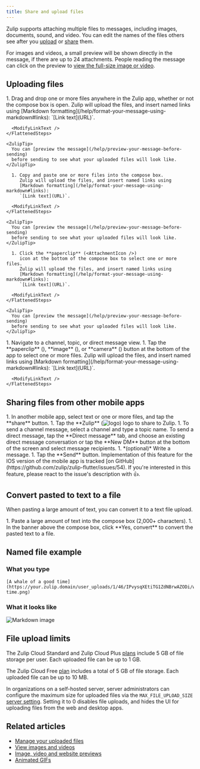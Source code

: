 ```yaml
---
title: Share and upload files
---
```






Zulip supports attaching multiple files to messages, including images,
documents, sound, and video. You can edit the names of the files others see
after you [upload](#uploading-files) or
[share](#sharing-files-from-other-mobile-apps) them.

For images and videos, a small preview will be shown directly in the message, if
there are up to 24 attachments. People reading the message can click on the
preview to [view the full-size image or video](/help/view-images-and-videos).

## Uploading files

<Tabs>
  <TabItem label="Via drag-and-drop">
    <FlattenedSteps>
      1. Drag and drop one or more files anywhere in the Zulip app,
         whether or not the compose box is open.
         Zulip will upload the files, and insert named links using
         [Markdown formatting](/help/format-your-message-using-markdown#links):
         `[Link text](URL)`.

      <ModifyLinkText />
    </FlattenedSteps>

    <ZulipTip>
      You can [preview the message](/help/preview-your-message-before-sending)
      before sending to see what your uploaded files will look like.
    </ZulipTip>
  </TabItem>

  <TabItem label="Via paste">
    <FlattenedSteps>
      <StartComposing />

      1. Copy and paste one or more files into the compose box.
         Zulip will upload the files, and insert named links using
         [Markdown formatting](/help/format-your-message-using-markdown#links):
         `[Link text](URL)`.

      <ModifyLinkText />
    </FlattenedSteps>

    <ZulipTip>
      You can [preview the message](/help/preview-your-message-before-sending)
      before sending to see what your uploaded files will look like.
    </ZulipTip>
  </TabItem>

  <TabItem label="Via compose box button">
    <FlattenedSteps>
      <StartComposing />

      1. Click the **paperclip** (<AttachmentIcon />)
         icon at the bottom of the compose box to select one or more files.
         Zulip will upload the files, and insert named links using
         [Markdown formatting](/help/format-your-message-using-markdown#links):
         `[Link text](URL)`.

      <ModifyLinkText />
    </FlattenedSteps>

    <ZulipTip>
      You can [preview the message](/help/preview-your-message-before-sending)
      before sending to see what your uploaded files will look like.
    </ZulipTip>
  </TabItem>

  <TabItem label="Mobile">
    <FlattenedSteps>
      1. Navigate to a channel, topic, or direct message view.
      1. Tap the
         **paperclip** (<AttachmentIcon />),
         **image** (<MobileImageIcon />),
         or **camera** (<MobileCameraIcon />)
         button at the bottom of the app to select one or more files. Zulip will
         upload the files, and insert named links using
         [Markdown formatting](/help/format-your-message-using-markdown#links):
         `[Link text](URL)`.

      <ModifyLinkText />
    </FlattenedSteps>
  </TabItem>
</Tabs>

## Sharing files from other mobile apps

<Tabs>
  <TabItem label="Android">
    <Steps>
      1. In another mobile app, select text or one or more files, and tap the
         **share** button.
      1. Tap the **Zulip** (<img src="/static/images/logo/zulip-icon-circle.svg" alt="logo" class="help-center-icon" />) logo to share to Zulip.
      1. To send a channel message, select a channel and type a topic name.
         To send a direct message, tap the **Direct message** tab, and choose
         an existing direct message conversation or tap the **New DM** button
         at the bottom of the screen and select message recipients.
      1. *(optional)* Write a message.
      1. Tap the **Send** button.
    </Steps>
  </TabItem>

  <TabItem label="iOS">
    Implementation of this feature for the IOS version of the mobile app is
    tracked [on GitHub](https://github.com/zulip/zulip-flutter/issues/54).
    If you're interested in this feature, please react to the issue's
    description with 👍.
  </TabItem>
</Tabs>

## Convert pasted to text to a file

When pasting a large amount of text, you can convert it to a text file upload.

<Tabs>
  <TabItem label="Desktop/Web">
    <Steps>
      1. Paste a large amount of text into the compose box (2,000+ characters).
      1. In the banner above the compose box, click **Yes, convert** to convert the
         pasted text to a file.
    </Steps>
  </TabItem>
</Tabs>

## Named file example

### What you type

```
[A whale of a good time](https://your.zulip.domain/user_uploads/1/46/IPvysqXEtiTG1ZdNBrwAZODi/whale-time.png)
```

### What it looks like

![Markdown image](../../../../static/images/help/markdown-image.png)

## File upload limits

The Zulip Cloud Standard and Zulip Cloud Plus
[plans](https://zulip.com/plans/#cloud) include 5 GB of file storage per user.
Each uploaded file can be up to 1 GB.

The Zulip Cloud Free [plan](https://zulip.com/plans/#cloud) includes a total of
5 GB of file storage. Each uploaded file can be up to 10 MB.

In organizations on a self-hosted server, server administrators can configure
the maximum size for uploaded files via the `MAX_FILE_UPLOAD_SIZE`
[server setting][system-settings]. Setting it to 0 disables file uploads, and
hides the UI for uploading files from the web and desktop apps.

[system-settings]: https://zulip.readthedocs.io/en/stable/production/settings.html

## Related articles

* [Manage your uploaded files](/help/manage-your-uploaded-files)
* [View images and videos](/help/view-images-and-videos)
* [Image, video and website previews](/help/image-video-and-website-previews)
* [Animated GIFs](/help/animated-gifs-from-giphy)
